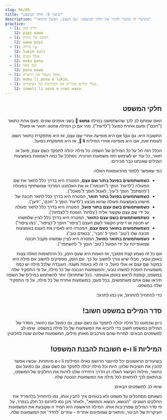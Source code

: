 ```yaml
---
slug: he/05
title: "שיעור 5: חלקי המשפט"
description: "בשיעור זה נמשיך להכיר את חלקי המשפט: שם העצם, הפועל והתואר"
practice:
  - l1: חרק חזק
    l2: pipi wawa
  - l1: החוזק של החרק
    l2: wawa pipi
  - l1: עין גדולה
    l2: lukin suli
  - l1: אוכל טעים
    l2: moku pona
  - l1: טוב מאד
    l2: pona wawa
  - l1: אוכל משפר את הראייה.
    l2: moku li pona e lukin.
  - l1: בעלי החיים מכירים את המתיקות של הציפורים.
    l2: soweli li sona e suwi waso.
---
```



<div dir="rtl">

## חלקי המשפט

האם שמתם לב לכך שהשתמשנו במילה **󱥡 sona** בשני אופנים שונים: פעם אחת כתואר ("חכם") ופעם אחרת כפועל ("לדעת"). מהי אם כן המילה sona: תואר או פועל?

התשובה היא: גם וגם! אם היא מופיעה אחרי שם עצם, אז היא מתפקדת כתואר השם. לעומת זאת, אם היא מופיעה אחרי המילית **󱤧 li**, אז היא מתפקדת כפועל. 

הכלל הזה חל על _כל_ המילים של השפה: כל מילה יכולה לתפקד כשם עצם, פועל או תואר, כל עוד יש לשימוש הזה משמעות הגיונית. נסתכל על כמה דוגמאות באמצעות המילים שאנחנו כבר מכירים:

<List>
  <Word sl="lukin" m="עין - כשם עצם, לראות - כפועל" />
  <Word sl="moku" m="אוכל - כשם עצם, לאכול או לצרוך - כפועל" />
  <Word sl="sona" m="ידע או חוכמה - כשם עצם, לדעת - כפועל, חכם או ידען - כתואר השם" /> 
  <Word sl="suli" m="גודל - כשם עצם, להגדיל או להדגיש - כפועל, גדול או חשוב - כתואר השם" />
  <Word sl="pona" m="טוב לב - כשם עצם, לשפר או להיטיב - כפועל, טוב או נעים - כתואר השם" />
  <Word sl="waso" m="ציפור - כשם עצם, להפוך משהו לציפור - כפועל, כמו ציפור - כתואר השם" />
</List>

כפי שאפשר ללמוד מהדוגמאות האלה: 
* **כשמשתמשים בפועל בתור שם עצם**, המטרה היא בדרך כלל לתאר את שם הפעולה ('לדעת' הופך ל'חוכמה') או את האלמנט המרכזי שמשתתף בפעולה ('להסתכל' הופך ל'עין', לאכול הופך ל'מאכל').
* **כשמשתמשים בפועל בתור תואר**, המטרה היא בדרך כלל לתאר תכונה של מישהו באמצעות פעולה שהוא מבצע ('לדעת' הופך ל 'חכם', 'ידען'). 
* **כשמשתמשים בשם עצם בתור פועל**, המטרה היא בדרך כלל לתאר פעולה על ידי שם עצם שקשור אליה ('צלחת' הופכת ל'לצלחת').
* **כשתמשתמשים בשם עצם כתואר**, המטרה היא בדרך כלל לציין שלמשהו יש תכונה או דימיון הקשור לשם העצם ('ציפור' הופך ל'כציפור', 'כמו ציפור')
* **כשמשתמשים בתואר כשם עצם**, המטרה היא לאפיין את העצם באמצעות תכונה שלו ('טוב' הופך ל 'חבר', 'בנאדם טוב').
* **כשמשתמשים בתואר כפועל**, המטרה היא לציין שמשהו מקבל תכונה שמאופיינת על ידי הפועל ('טוב' הוםך ל' להשתפר').

אם כל זה נשמע קצת מסובך, אז האמת היא שעם הזמן, כל ההתאמות האלה צצות באופן טבעי, מבלי שיש צורך לחשוב על כך. עם הזמן, מפסיקים לחשוב אם מילה היא במקור שם עצם או אולי פועל, כי זה לא באמת משנה. העובדה שלכל מילה יש כמה משמעויות הופכת למשהו טבעי, והמשמעות הנכונה של כל מילה, על פי התפקיד שלה במשפט, קופצת לראש באופן אוטומטי. ככל שתתרגלו יותר להשתמש במילים של השפה תיראו שגם אתם משתמשים, בכל פעם, במשמעות אחרת של כל מילה, על פי התפקיד שלה במשפט. 

כדי להתחיל להתרגל, אין כמו לתרגל: 


<List>
  <Sentence sl="lukin li pona e sona." m="הראיה משפרת את הידע." />
  <Sentence sl="moku li suli e pipi." m="האוכל הופך את החרק לגדול יותר." />
  <Sentence
    sl="moku li wawa e soweli lili."
    m="אכילה מחזקת את בעלי החיים הקטנים."
  />
</List>

## סדר המילים במשפט חשוב!

כיוון שכמעט כל מילה יכולה לתפקד גם כשם עצם, גם כפועל וגם כתואר, הסדר של המילים במשפט חשוב כדי להביא את המשמעות של כל מילה במשפט. שימו לב למשפטים הבאים: למרות שהם מורכבים מאותן מילים, המשמעות שלהם שונה לחלוטין:

<List>
  <Word sl="soweli suli" m="בעל חיים גדול" />
  <Word sl="suli soweli" m="הגודל של החיה" />
  <Sentence
    sl="soweli suli li sona e suli soweli."
    m="בעל החיים הגדול יודע את הגודל של החיה."
  />
</List>

## המיליות li ו-e חשובות להבנת המשפט!
בשיעורים הראשונים יכל להיווצר הרושם כאילו המיליות li ו-e מיותרות. עכשיו אפשר להבין את חשיבות שלהן: היות וכל מילה יכולה לתפקד גם כשם עצם, גם כפועל וגם כתואר, מילות הקישור האלה הן הדרך היחידה שלנו לזהות את החלקים של המשפט, ובהתאם לכך להתאים לכל מילה את המשמעות הנכונה שלה. 

שימו לב למשפטים הבאים:

<List>
  <Word sl="soweli sona" m="חיה חכמה" />
  <Word sl="sona pona" m="לדעת היטב" />
  <Word sl="pona waso" m="טוב הלב של הציפור" />
  <Sentence
    sl="soweli sona li pona e waso."
    m="הציפור החכמה עוזרת לציפור."
  />
  <Sentence
    sl="soweli li sona pona e waso."
    m="החיה מכירה היטב את הציפור."
  />
  <Sentence
    sl="soweli li sona e pona waso."
    m="החיה מכירה את טוב ליבה של הציפור."
  />
</List>

כשאתם מסתכלים על משפט ולא בטוחים איך להבין אותו, נסו להתחיל בלהפריד את החלקים השונים: "הנושא, הנשוא והמושא", ולאחר מכן נסו לתרגם כל חלק בנפרר, על פי סדר המילים שמרכיבות אותו. המילה הראשונה היא תמיד זו שקובעת את המשמעות העיקרית של הביטוי, והתארים שמופיעים אחריה - עוזרים 'לחדד' את המשמעות שלה.

<Practice exercises={frontmatter.practice} client:load />

</div>
